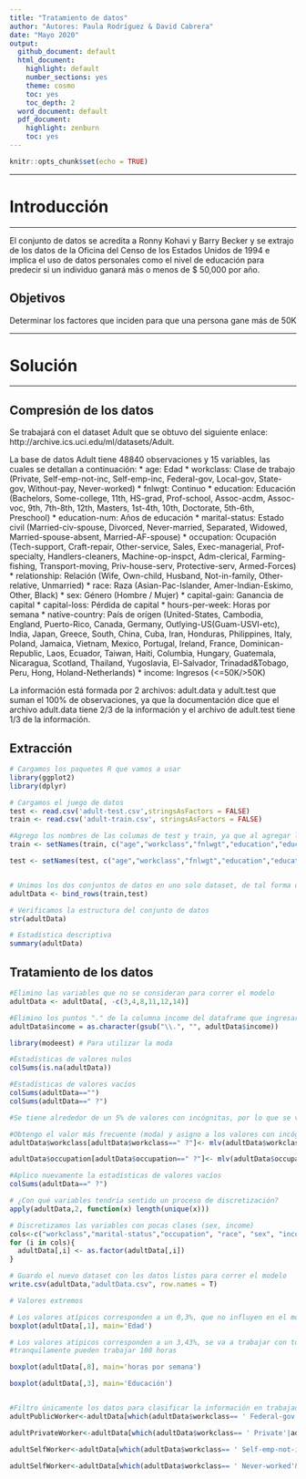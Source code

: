 ```yaml
---
title: "Tratamiento de datos"
author: "Autores: Paula Rodríguez & David Cabrera"
date: "Mayo 2020"
output:
  github_document: default
  html_document:
    highlight: default
    number_sections: yes
    theme: cosmo
    toc: yes
    toc_depth: 2
  word_document: default
  pdf_document:
    highlight: zenburn
    toc: yes
---
```


```r
knitr::opts_chunk$set(echo = TRUE)
```


******
# Introducción
******
El conjunto de datos se acredita a Ronny Kohavi y Barry Becker y se extrajo de los datos de la Oficina del Censo de los Estados Unidos de 1994 e implica el uso de datos personales como el nivel de educación para predecir si un individuo ganará más o menos de $ 50,000 por año.


## Objetivos
Determinar los factores que inciden para que una persona gane más de 50K


******
# Solución 
******


## Compresión de los datos

Se trabajará con el dataset Adult que se obtuvo del siguiente enlace: http://archive.ics.uci.edu/ml/datasets/Adult. 

La base de datos Adult tiene 48840 observaciones y 15 variables, las cuales se detallan a continuación: 
* age: Edad 
* workclass: Clase de trabajo (Private, Self-emp-not-inc, Self-emp-inc, Federal-gov, Local-gov, State-gov, Without-pay, Never-worked)
* fnlwgt: Continuo
* education: Educación (Bachelors, Some-college, 11th, HS-grad, Prof-school, Assoc-acdm, Assoc-voc, 9th, 7th-8th, 12th, Masters, 1st-4th, 10th, Doctorate, 5th-6th, Preschool)
* education-num: Años de educación
* marital-status: Estado civil (Married-civ-spouse, Divorced, Never-married, Separated, Widowed, Married-spouse-absent, Married-AF-spouse)
* occupation: Ocupación (Tech-support, Craft-repair, Other-service, Sales, Exec-managerial, Prof-specialty, Handlers-cleaners, Machine-op-inspct, Adm-clerical, Farming-fishing, Transport-moving, Priv-house-serv, Protective-serv, Armed-Forces)
* relationship: Relación (Wife, Own-child, Husband, Not-in-family, Other-relative, Unmarried)
* race: Raza (Asian-Pac-Islander, Amer-Indian-Eskimo, Other, Black)
* sex: Género (Hombre / Mujer)
* capital-gain: Ganancia de capital
* capital-loss: Pérdida de capital
* hours-per-week: Horas por semana
* native-country: País de orígen (United-States, Cambodia, England, Puerto-Rico, Canada, Germany, Outlying-US(Guam-USVI-etc), India, Japan, Greece, South, China, Cuba, Iran, Honduras, Philippines, Italy, Poland, Jamaica, Vietnam, Mexico, Portugal, Ireland, France, Dominican-Republic, Laos, Ecuador, Taiwan, Haiti, Columbia, Hungary, Guatemala, Nicaragua, Scotland, Thailand, Yugoslavia, El-Salvador, Trinadad&Tobago, Peru, Hong, Holand-Netherlands)
* income: Ingresos (<=50K/>50K)

La información está formada por 2 archivos: adult.data y adult.test que suman el 100% de observaciones, ya que la documentación dice que el archivo adult.data tiene 2/3 de la información y el archivo de adult.test tiene 1/3 de la información. 


## Extracción 

```r
# Cargamos los paquetes R que vamos a usar
library(ggplot2)
library(dplyr)

# Cargamos el juego de datos
test <- read.csv('adult-test.csv',stringsAsFactors = FALSE)
train <- read.csv('adult-train.csv', stringsAsFactors = FALSE)

#Agrego los nombres de las columas de test y train, ya que al agregar luego de unir los df, me generó error
train <- setNames(train, c("age","workclass","fnlwgt","education","education-num","marital-status","occupation","relationship","race","sex","capital-gain","capital-loss","hours-per-week","native-country","income"))

test <- setNames(test, c("age","workclass","fnlwgt","education","education-num","marital-status","occupation","relationship","race","sex","capital-gain","capital-loss","hours-per-week","native-country","income"))


# Unimos los dos conjuntos de datos en uno solo dataset, de tal forma de tener la totalidad de datos
adultData <- bind_rows(train,test)

```



```r
# Verificamos la estructura del conjunto de datos
str(adultData)

# Estadística descriptiva
summary(adultData)

```

## Tratamiento de los datos

```r

#Elimino las variables que no se consideran para correr el modelo
adultData <- adultData[, -c(3,4,8,11,12,14)]

#Elimino los puntos "." de la columna income del dataframe que ingresaron del conjunto de datos de test
adultData$income = as.character(gsub("\\.", "", adultData$income))


```


```r

library(modeest) # Para utilizar la moda

#Estadísticas de valores nulos
colSums(is.na(adultData))

#Estadísticas de valores vacíos
colSums(adultData=="")
colSums(adultData==" ?")

#Se tiene alrededor de un 5% de valores con incógnitas, por lo que se va a reemplazar con el valor más frecuente por ser variables categóricas, esto producirá un sesgo muy pequeño. Otra opción es eliminar estos valores

#Obtengo el valor más frecuente (moda) y asigno a los valores con incógnitas.
adultData$workclass[adultData$workclass==" ?"]<- mlv(adultData$workclass, method = "mfv")[1]

adultData$occupation[adultData$occupation==" ?"]<- mlv(adultData$occupation, method = "mfv")[1]

#Aplico nuevamente la estadísticas de valores vacíos
colSums(adultData==" ?")

```

```r

# ¿Con qué variables tendría sentido un proceso de discretización?
apply(adultData,2, function(x) length(unique(x)))

# Discretizamos las variables con pocas clases (sex, income)
cols<-c("workclass","marital-status","occupation", "race", "sex", "income")
for (i in cols){
  adultData[,i] <- as.factor(adultData[,i])
}

```

```r

# Guardo el nuevo dataset con los datos listos para correr el modelo
write.csv(adultData,"adultData.csv", row.names = T)

```

```r
# Valores extremos

# Los valores atípicos corresponden a un 0,3%, que no influyen en el modelo
boxplot(adultData[,1], main='Edad')

# Los valores atípicos corresponden a un 3,43%, se va a trabajar con todo los datos debido a que corresponden a la población de EEUU, donde la gente tiene más de un trabajo y a la semana 
#tranquilamente pueden trabajar 100 horas

boxplot(adultData[,8], main='horas por semana')

boxplot(adultData[,3], main='Educación')


#Filtro únicamente los datos para clasificar la información en trabajadores públicos, privados, independientes y otros. 
adultPublicWorker<-adultData[which(adultData$workclass== ' Federal-gov'|adultData$workclass== ' Local-gov'|adultData$workclass== ' State-gov'),]

adultPrivateWorker<-adultData[which(adultData$workclass== ' Private'|adultData$workclass== ' Local-gov'),]

adultSelfWorker<-adultData[which(adultData$workclass== ' Self-emp-not-inc'|adultData$workclass== 'Self-emp-inc'),]

adultSelfWorker<-adultData[which(adultData$workclass== ' Never-worked'&adultData$workclass== ' Without-pay'),]



```

